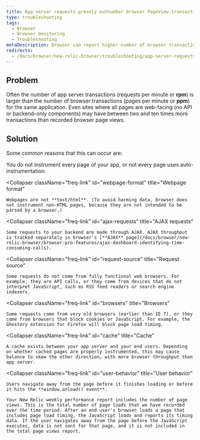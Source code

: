 ```yaml
---
title: App server requests greatly outnumber browser PageView transactions
type: troubleshooting
tags:
  - Browser
  - Browser monitoring
  - Troubleshooting
metaDescription: Browser can report higher number of browser transactions (PPM) than are reported by APM or other monitoring services.
redirects:
  - /docs/browser/new-relic-browser/troubleshooting/app-server-requests-greatly-outnumber-browser-transactions
---
```


## Problem

Often the number of app server transactions (requests per minute or **rpm**) is larger than the number of browser transactions (pages per minute or **ppm**) for the same application. Even sites where all pages are web-facing (no API or backend-only components) may have between two and ten times more transactions than recorded browser page views.

## Solution

Some common reasons that this can occur are:

<CollapserGroup>
  <Collapser
    className="freq-link"
    id="instrumentation"
    title="Instrumentation"
  >
    You do not instrument every page of your app, or not every page uses auto-instrumentation.
  </Collapser>

  <Collapser
    className="freq-link"
    id="webpage-format"
    title="Webpage format"
  >
    Webpages are not **text/html**. (To avoid harming data, browser does not instrument non-HTML pages, because they are not intended to be parsed by a browser.)
  </Collapser>

  <Collapser
    className="freq-link"
    id="ajax-requests"
    title="AJAX requests"
  >
    Some requests to your backend are made through AJAX. AJAX throughput is tracked separately in browser's [**AJAX** page](/docs/browser/new-relic-browser/browser-pro-features/ajax-dashboard-identifying-time-consuming-calls).
  </Collapser>

  <Collapser
    className="freq-link"
    id="request-source"
    title="Request source"
  >
    Some requests do not come from fully functional web browsers. For example, they are API calls, or they come from devices that do not interpret JavaScript, such as RSS feed readers or search engine indexers.
  </Collapser>

  <Collapser
    className="freq-link"
    id="browsers"
    title="Browsers"
  >
    Some requests come from very old browsers (earlier than IE 7), or they come from browsers that block cookies or JavaScript. For example, the Ghostery extension for Firefox will block page load timing.
  </Collapser>

  <Collapser
    className="freq-link"
    id="cache"
    title="Cache"
  >
    A cache exists between your app server and your end users. Depending on whether cached pages are properly instrumented, this may cause balance to skew the other direction, with more browser throughput than app server.
  </Collapser>

  <Collapser
    className="freq-link"
    id="user-behavior"
    title="User behavior"
  >
    Users navigate away from the page before it finishes loading or before it hits the **window.onload() event**.

    Your New Relic weekly performance report includes the number of page views. This is the total number of page loads that we have recorded over the time period. After an end user's browser loads a page that includes page load timing, the JavaScript loads and reports its timing data. If the user navigates away from the page before the JavaScript executes, data is not sent for that page, and it is not included in the total page views report.
  </Collapser>
</CollapserGroup>
